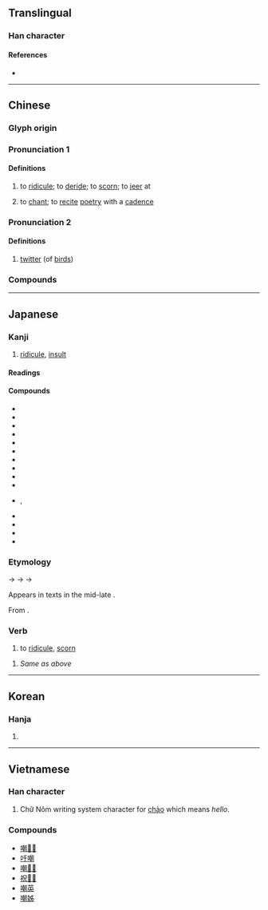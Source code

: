 {{character info/new}}
==Translingual==

===Han character===
{{Han char|rn=30|rad=口|as=12|sn=15|four=67020|canj=RJJB|ids=⿰口朝}}

====References====
* {{Han ref|kx=0207.080|dkj=04254|dj=0430.060|hdz=10681.100|uh=5632|ud=22066|bh=BC4A|bd=48202}}

----

==Chinese==
{{zh-forms|alt=謿}}

===Glyph origin===
{{Han etym}}

===Pronunciation 1===
{{zh-pron
|m=cháo,zhāo
|m_note=zhāo - literary variant
|m-s=
|c=zaau1
|c-t=
|g=
|h=pfs=
|j=
|mb=
|md=
|mn=ml:tiâu/tw:sau
|mn-t=
|w=
|x=
|mc=y
|oc=y
|cat=v
}}

====Definitions====
{{zh-hanzi}}

# to [[ridicule]]; to [[deride]]; to [[scorn]]; to [[jeer]] at
# {{lb|zh|literary}} to [[chant]]; to [[recite]] [[poetry]] with a [[cadence]]

===Pronunciation 2===
{{zh-pron
|m=zhāo
|cat=v
}}

====Definitions====
{{zh-hanzi}}

# {{lb|zh|literary}} [[twitter]] (of [[bird]]s)

===Compounds===
{{zh-der|嘲諷漫罵|弄月嘲風|嘲哳|冷譏熱嘲|嘲撥|冷嘲熱罵|嘲謔|嘲啾|嘲戲|冷嘲熱諷|嘲風詠月|嘲惹|嘲弄|嘲風弄月|嘲諷|嘲詼|嘲笑|嘲訕|嘲罵|嘲歌|自嘲|聊以解嘲|自我解嘲|譏嘲|解嘲}}

----

==Japanese==

===Kanji===
{{ja-kanji|grade=c|rs=口12}}

# [[ridicule]], [[insult]]

====Readings====
{{ja-readings
|goon=ちょう<てう
|kanon=とう<たう
|kun=あざけ-る, あざけ-り
}}

====Compounds====
{{der-top|Compounds}}
* {{ja-r|嘲花|^ちょうか}}
* {{ja-r|嘲戯|ちょうぎ}}
* {{ja-r|嘲謔|ちょうぎゃく}}
* {{ja-r|嘲%斎坊|ちょう%さいぼう}}
* {{ja-r|嘲殺|ちょうさつ}}
* {{ja-r|嘲笑|ちょうしょう}}
* {{ja-r|嘲罵|ちょうば}}
* {{ja-r|嘲風|^ちょうふう}}
* {{ja-r|嘲弄|ちょうろう}}
* {{ja-r|嘲風|^とうふう}}
* {{ja-r|解嘲|かいとう}}, {{ja-r|解嘲|かいちょう}}
* {{ja-r|自%嘲|じ%ちょう}}
* {{ja-r|侮%嘲|ぶ%ちょう}}
* {{ja-r|冷嘲|れいちょう}}
* {{ja-r|嘲%笑う|あざ%わらう}}
{{der-bottom}}

===Etymology===
{{ja-kanjitab|ちょう|yomi=goon}}
{{IPAfont|*/teu/}} → {{IPAchar|/t͡səu/}} → {{IPAchar|/t͡ɕɔː/}} → {{IPAchar|/t͡ɕoː/}}

Appears in {{m|ja|洒落本|tr={{w|sharebon}}}} texts in the mid-late {{w|Edo period}}.

From {{der|ja|ltc|sort=ちよう|-}} {{ltc-l|嘲}}.

===Verb===
{{ja-verb|head=嘲[[す]]|ちょうす|hhira=てうす}}

# {{lb|ja|archaic|obsolete|sort=ちよう}} to [[ridicule]], [[scorn]]
#: {{syn|ja|嘲る|tr=azakeru|[[嘲弄]]する|tr2=chōrō suru|馬鹿にする|tr3=baka ni suru}}

{{ja-verb|head=嘲[[す]]|type=yo|ちょうす|hhira=てうす}}

# {{lb|ja|archaic|obsolete|sort=ちよう}} ''Same as above''

----

==Korean==

===Hanja===
{{ko-hanja|hangeul=조|rv=jo|mr=cho}}

# {{defn|lang=ko|sort=口12}}

----

==Vietnamese==

===Han character===
{{vi-hantu|[[trào]], [[chào]], [[ràu]], [[nhào]], [[rầu]], [[thều]], [[trều]]|rs=口12}}

# Chữ Nôm writing system character for [[chào]] which means ''hello''.

===Compounds===
* [[嘲𣇜𤏬]]
* [[吀嘲]]
* [[嘲𣇜𣋁]]
* [[祝𥄬𤯆]]
* [[嘲英]]
* [[嘲姊]]
